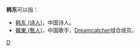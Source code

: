 '''韩东'''可以指：
* [[韩东_(诗人)|韩东 (诗人)]]，中国诗人。
* [[韓東_(藝人)|韓東 (藝人)]]，中国歌手，[[Dreamcatcher|Dreamcatcher]]组合成员。

{{disambig}}

[[Category:二字韩姓人名消歧义|D]]